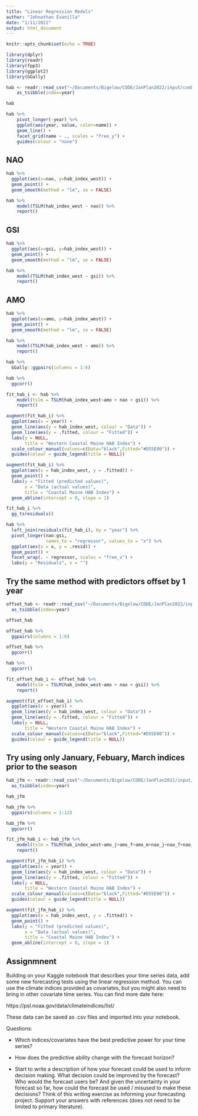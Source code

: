 ```yaml
---
title: "Linear Regression Models"
author: "Johnathan Evanilla"
date: "1/11/2022"
output: html_document
---
```


```r
knitr::opts_chunk$set(echo = TRUE)
```



```r
library(dplyr)
library(readr)
library(fpp3)
library(ggplot2)
library(GGally)

```

```r
hab <- readr::read_csv("~/Documents/Bigelow/CODE/JanPlan2022/input/combined_hab_predictors.csv.gz") %>%
    as_tsibble(index=year)

hab

```


```r
hab %>% 
    pivot_longer(-year) %>%
    ggplot(aes(year, value, color=name)) +
    geom_line() +
    facet_grid(name ~ ., scales = "free_y") +
    guides(colour = "none")

```


## NAO

```r
hab %>% 
  ggplot(aes(x=nao, y=hab_index_west)) +
  geom_point() +
  geom_smooth(method = "lm", se = FALSE)

```


```r
hab %>% 
    model(TSLM(hab_index_west ~ nao)) %>%
    report()
```


## GSI


```r
hab %>% 
  ggplot(aes(x=gsi, y=hab_index_west)) +
  geom_point() +
  geom_smooth(method = "lm", se = FALSE)

```


```r
hab %>% 
    model(TSLM(hab_index_west ~ gsi)) %>%
    report()

```


## AMO


```r
hab %>% 
  ggplot(aes(x=amo, y=hab_index_west)) +
  geom_point() +
  geom_smooth(method = "lm", se = FALSE)

```


```r
hab %>% 
    model(TSLM(hab_index_west ~ amo)) %>%
    report()

```





```r
hab %>% 
  GGally::ggpairs(columns = 1:6)

```


```r
hab %>% 
  ggcorr()
```


```r
fit_hab_i <- hab %>%
    model(tslm = TSLM(hab_index_west~amo + nao + gsi)) %>%
    report()

```


```r
augment(fit_hab_i) %>%
  ggplot(aes(x = year)) +
  geom_line(aes(y = hab_index_west, colour = "Data")) +
  geom_line(aes(y = .fitted, colour = "Fitted")) +
  labs(y = NULL,
       title = "Western Coastal Maine HAB Index") +
  scale_colour_manual(values=c(Data="black",Fitted="#D55E00")) +
  guides(colour = guide_legend(title = NULL))

```


```r
augment(fit_hab_i) %>%
  ggplot(aes(x = hab_index_west, y = .fitted)) +
  geom_point() +
  labs(y = "Fitted (predicted values)",
       x = "Data (actual values)",
       title = "Coastal Maine HAB Index") +
  geom_abline(intercept = 0, slope = 1)

```


```r
fit_hab_i %>% 
  gg_tsresiduals()

```


```r
hab %>%
  left_join(residuals(fit_hab_i), by = "year") %>%
  pivot_longer(nao:gsi,
               names_to = "regressor", values_to = "x") %>%
  ggplot(aes(x = x, y = .resid)) +
  geom_point() +
  facet_wrap(. ~ regressor, scales = "free_x") +
  labs(y = "Residuals", x = "")

```


## Try the same method with predictors offset by 1 year


```r

offset_hab <- readr::read_csv("~/Documents/Bigelow/CODE/JanPlan2022/input/combined_hab_offset_predictors_1976_2020.csv.gz") %>% 
  as_tsibble(index=year)

offset_hab

```


```r
offset_hab %>% 
  ggpairs(columns = 1:6)
```

```r
offset_hab %>% 
  ggcorr()
```

```r
hab %>% 
  ggcorr()
```

```r

fit_offset_hab_i <- offset_hab %>%
    model(tslm = TSLM(hab_index_west~amo + nao + gsi)) %>%
    report()

```



```r
augment(fit_offset_hab_i) %>%
  ggplot(aes(x = year)) +
  geom_line(aes(y = hab_index_west, colour = "Data")) +
  geom_line(aes(y = .fitted, colour = "Fitted")) +
  labs(y = NULL,
       title = "Western Coastal Maine HAB Index") +
  scale_colour_manual(values=c(Data="black",Fitted="#D55E00")) +
  guides(colour = guide_legend(title = NULL))
```


## Try using only January, Febuary, March indices prior to the season


```r
hab_jfm <- readr::read_csv("~/Documents/Bigelow/CODE/JanPlan2022/input/hab_index_w_jfm_1975_2020.csv.gz") %>% 
  as_tsibble(index=year)

hab_jfm
```


```r
hab_jfm %>% 
  ggpairs(columns = 1:12)
```

```r
hab_jfm %>% 
  ggcorr()
```


```r
fit_jfm_hab_i <- hab_jfm %>%
    model(tslm = TSLM(hab_index_west~amo_j+amo_f+amo_m+nao_j+nao_f+nao_m+gsi_j+gsi_f+gsi_m)) %>%
    report()

```

```r
augment(fit_jfm_hab_i) %>%
  ggplot(aes(x = year)) +
  geom_line(aes(y = hab_index_west, colour = "Data")) +
  geom_line(aes(y = .fitted, colour = "Fitted")) +
  labs(y = NULL,
       title = "Western Coastal Maine HAB Index") +
  scale_colour_manual(values=c(Data="black",Fitted="#D55E00")) +
  guides(colour = guide_legend(title = NULL))

```


```r
augment(fit_jfm_hab_i) %>%
  ggplot(aes(x = hab_index_west, y = .fitted)) +
  geom_point() +
  labs(y = "Fitted (predicted values)",
       x = "Data (actual values)",
       title = "Coastal Maine HAB Index") +
  geom_abline(intercept = 0, slope = 1)

```


## Assignmnent

Building on your Kaggle notebook that describes your time series data, add some new forecasting tests using the linear regression method. You can use the climate indices provided as covariates, but you might also need to bring in other covariate time series. You can find more date here:

https://psl.noaa.gov/data/climateindices/list/

These data can be saved as .csv files and imported into your notebook.

Questions:

* Which indices/covariates have the best predictive power for your time series?

* How does the predictive ability change with the forecast horizon?

* Start to write a description of how your forecast could be used to inform decision making. What decision could be improved by the forecast? Who would the forecast users be? And given the uncertainty in your forecast so far, how could the forecast be used / misused to make these decisions? Think of this writing exercise as informing your forecasting project. Support your answers with references (does not need to be limited to primary literature).


